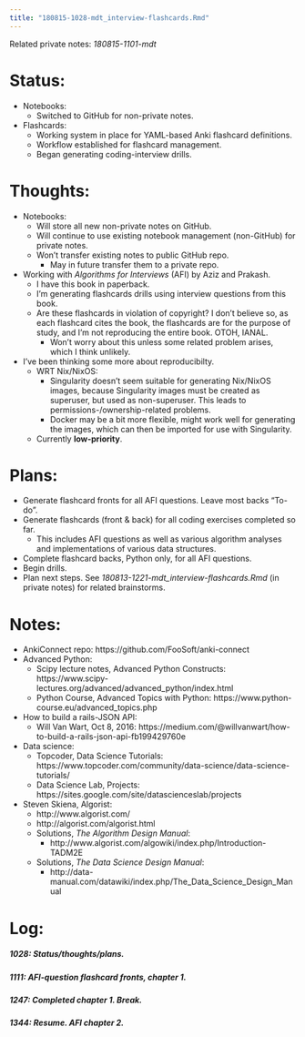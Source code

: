```yaml
---
title: "180815-1028-mdt_interview-flashcards.Rmd"
---
```


Related private notes: _180815-1101-mdt_

# Status:

- Notebooks:
  - Switched to GitHub for non-private notes.
- Flashcards:
  - Working system in place for YAML-based Anki flashcard definitions.
  - Workflow established for flashcard management.
  - Began generating coding-interview drills.


# Thoughts:

- Notebooks:
  - Will store all new non-private notes on GitHub.
  - Will continue to use existing notebook management (non-GitHub) for private notes.
  - Won't transfer existing notes to public GitHub repo.
    - May in future transfer them to a private repo.

- Working with _Algorithms for Interviews_ (AFI) by Aziz and Prakash.
  - I have this book in paperback.
  - I'm generating flashcards drills using interview questions from this book.
  - Are these flashcards in violation of copyright? I don't believe so, as each flashcard cites the book, the flashcards are for the purpose of study, and I'm not reproducing the entire book. OTOH, IANAL.
    - Won't worry about this unless some related problem arises, which I think unlikely.

- I've been thinking some more about reproducibilty.
  - WRT Nix/NixOS:
    - Singularity doesn't seem suitable for generating Nix/NixOS images, because Singularity images must be created as superuser, but used as non-superuser. This leads to permissions-/ownership-related problems.
    - Docker may be a bit more flexible, might work well for generating the images, which can then be imported for use with Singularity.
  - Currently **low-priority**.


# Plans:

- Generate flashcard fronts for all AFI questions. Leave most backs "To-do".
- Generate flashcards (front & back) for all coding exercises completed so far.
  - This includes AFI questions as well as various algorithm analyses and implementations of various data structures.
- Complete flashcard backs, Python only, for all AFI questions.
- Begin drills.
- Plan next steps. See _180813-1221-mdt_interview-flashcards.Rmd_ (in private notes) for related brainstorms.


# Notes:

- AnkiConnect repo: https://github.com/FooSoft/anki-connect
- Advanced Python:
  - Scipy lecture notes, Advanced Python Constructs: https://www.scipy-lectures.org/advanced/advanced_python/index.html
  - Python Course, Advanced Topics with Python: https://www.python-course.eu/advanced_topics.php
- How to build a rails-JSON API:
  - Will Van Wart, Oct 8, 2016: https://medium.com/@willvanwart/how-to-build-a-rails-json-api-fb199429760e
- Data science:
  - Topcoder, Data Science Tutorials: https://www.topcoder.com/community/data-science/data-science-tutorials/
  - Data Science Lab, Projects: https://sites.google.com/site/datascienceslab/projects
- Steven Skiena, Algorist:
  - http://www.algorist.com/
  - http://algorist.com/algorist.html
  - Solutions, _The Algorithm Design Manual_:
    -  http://www.algorist.com/algowiki/index.php/Introduction-TADM2E
  - Solutions, _The Data Science Design Manual_:
    - http://data-manual.com/datawiki/index.php/The_Data_Science_Design_Manual


# Log:

##### 1028: Status/thoughts/plans.

##### 1111: AFI-question flashcard fronts, chapter 1.

##### 1247: Completed chapter 1. Break.

##### 1344: Resume. AFI chapter 2.
